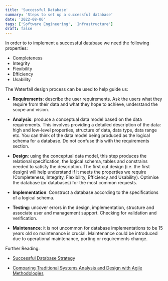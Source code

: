 ```yaml
---
title: 'Successful Database'
summary: 'Steps to set up a successful database'
date: '2022-08-06'
tags: ['Software Engineering', 'Infrastructure']
draft: false
---
```



In order to to implement a successful database we need the following properties:
- Completeness
- Integrity
- Flexibility
- Efficiency 
- Usability


The Waterfall design process can be used to help guide us:

- **Requirements**: describe the user requirements. Ask the users what they require from their data and what they hope to achieve, understand the scope and vision.

- **Analysis**: produce a conceptual data model based on the data requirements. This involves providing a detailed description of the data: high and low-level properties, structure of data, data type, data range etc. You can think of the data model being produced as the logical schema for a database. Do not confuse this with the requirements section.

- **Design**: using the conceptual data model, this step produces the relational specification, the logical schema, tables and constrains needed to satisfy the description. The first cut design (i.e. the first design) will help understand if it meets the properties we require (Completeness, Integrity, Flexibility, Efficiency and Usability). Optimise the database (or databases) for the most common requests. 

- **Implementation**: Construct a database according to the specifications of a logical schema. 

- **Testing**: uncover errors in the design, implementation, structure and associate user and management support. Checking for validation and verification.

- **Maintenance**: it is not uncommon for database implementations to be 15 years old so maintenance is crucial. Maintenance could be introduced due to operational maintenance, porting or requirements change.

Further Reading:

- [Successful Database Strategy](https://dzone.com/articles/what-are-the-keys-to-a-successful-database-strateg)

- [Comparing Traditional Systems Analysis and Design with Agile Methodologies](https://www.umsl.edu/~hugheyd/is6840/waterfall.html)